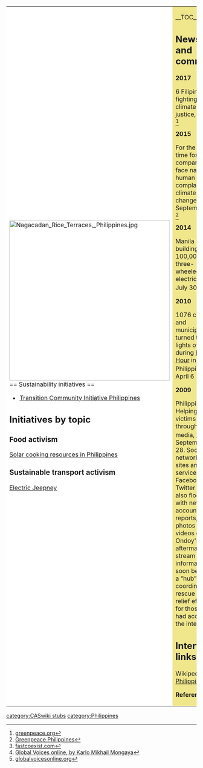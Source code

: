 {| cellpadding="8" cellspacing="0"
|- valign="top" 
| style="background:white" width="52%"|
[[File:Nagacadan Rice Terraces, Philippines.jpg|424px]]<br clear=left>
== Sustainability initiatives ==
*[http://www.transitionph.org/ Transition Community Initiative Philippines]

== Initiatives by topic ==

=== Food activism ===

[[Wikia:solarcooking:Philippines|Solar cooking resources in Philippines]]

=== Sustainable transport activism ===

[[Electric Jeepney]]

| style="background:khaki" |

__TOC__

== News and comment ==

'''2017'''

6 Filipinas fighting for climate justice, Mar 8 <ref>[http://www.greenpeace.org/seasia/ph/high/News/greenpeace-philippine-blog/6-filipinas-who-fight-for-climate-justice/blog/58896/ greenpeace.org]</ref>

'''2015'''

For the first time fossil fuel companies face national human rights complaint on climate change, September 22 <ref>[http://www.greenpeace.org/seasia/ph/press/releases/For-the-first-time-fossil-fuel-companies-face-national-human-rights-complaint-on-climate-change/ Greenpeace Philippines]</ref>

'''2014''' 

Manila building 100,000 three-wheeled electric taxis, July 30 <ref>[http://www.fastcoexist.com/3033666/manila-is-building-out-a-100000-strong-network-of-electric-trikes fastcoexist.com]</ref>

'''2010'''
 
1076 cities and municipalities turned their lights off during [[Earth Hour]] in the Philippines, <ref>[http://globalvoicesonline.org/2010/04/06/philippines-earth-hour-2010/ Global Voices online, by Karlo Mikhail Mongaya]</ref> April 6

'''2009'''
 
Philippines: Helping flood victims through social media, <ref>[http://globalvoicesonline.org/2009/09/28/philippines-helping-flood-victims-through-social-media/ globalvoicesonline.org]</ref> September 28. Social networking sites and services like Facebook and Twitter were also flooded with news accounts, reports, photos and videos of Ondoy's aftermath. The stream of information soon became a “hub” for coordinating rescue and relief efforts for those who had access to the internet.

== Interwiki links ==
Wikipedia: [[wikipedia:Philippines|Philippines]]


'''References'''
{{Attrib sca ref|Philippines}}
<references/>
|}


{{scaendmenu}}{{stub}}
[[category:CASwiki stubs]]
[[category:Philippines]]